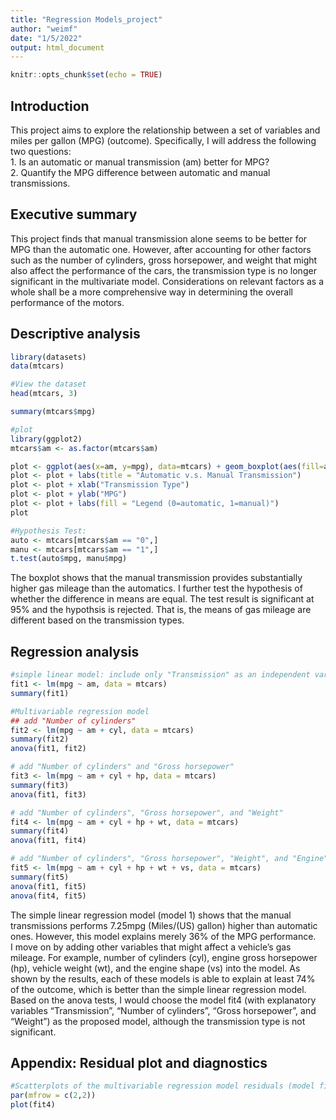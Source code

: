 ---
title: "Regression Models_project"
author: "weimf"
date: "1/5/2022"
output: html_document
---

```{r setup, include=FALSE}
knitr::opts_chunk$set(echo = TRUE)
```

## Introduction
This project aims to explore the relationship between a set of variables and miles per gallon (MPG) (outcome). Specifically, I will address the following two questions:  
1. Is an automatic or manual transmission (am) better for MPG?    
2. Quantify the MPG difference between automatic and manual transmissions.  

## Executive summary
This project finds that manual transmission alone seems to be better for MPG than the automatic one. However, after accounting for other factors such as the number of cylinders, gross horsepower, and weight that might also affect the performance of the cars, the transmission type is no longer significant in the multivariate model. Considerations on relevant factors as a whole shall be a more comprehensive way in determining the overall performance of the motors.  

## Descriptive analysis
```{r cars}
library(datasets)
data(mtcars)

#View the dataset 
head(mtcars, 3)

summary(mtcars$mpg)

#plot
library(ggplot2)
mtcars$am <- as.factor(mtcars$am)

plot <- ggplot(aes(x=am, y=mpg), data=mtcars) + geom_boxplot(aes(fill=am))
plot <- plot + labs(title = "Automatic v.s. Manual Transmission")
plot <- plot + xlab("Transmission Type")
plot <- plot + ylab("MPG")
plot <- plot + labs(fill = "Legend (0=automatic, 1=manual)")
plot

#Hypothesis Test:
auto <- mtcars[mtcars$am == "0",]
manu <- mtcars[mtcars$am == "1",]
t.test(auto$mpg, manu$mpg)
```
The boxplot shows that the manual transmission provides substantially higher gas mileage than the automatics. I further test the hypothesis of whether the difference in means are equal. The test result is significant at 95% and the hypothsis is rejected. That is, the means of gas mileage are different based on the transmission types.  

## Regression analysis
```{r pressure, echo=FALSE}
#simple linear model: include only "Transmission" as an independent variable 
fit1 <- lm(mpg ~ am, data = mtcars)
summary(fit1)

#Multivariable regression model
## add "Number of cylinders"
fit2 <- lm(mpg ~ am + cyl, data = mtcars)
summary(fit2)
anova(fit1, fit2)

# add "Number of cylinders" and "Gross horsepower"
fit3 <- lm(mpg ~ am + cyl + hp, data = mtcars)
summary(fit3)
anova(fit1, fit3)

# add "Number of cylinders", "Gross horsepower", and "Weight"
fit4 <- lm(mpg ~ am + cyl + hp + wt, data = mtcars)
summary(fit4)
anova(fit1, fit4)

# add "Number of cylinders", "Gross horsepower", "Weight", and "Engine"
fit5 <- lm(mpg ~ am + cyl + hp + wt + vs, data = mtcars)
summary(fit5)
anova(fit1, fit5)
anova(fit4, fit5)

```
The simple linear regression model (model 1) shows that the manual transmissions performs 7.25mpg (Miles/(US) gallon) higher than automatic ones. However, this model explains merely 36% of the MPG performance.  
I move on by adding other variables that might affect a vehicle’s gas mileage. For example, number of cylinders (cyl), engine gross horsepower (hp), vehicle weight (wt), and the engine shape (vs) into the model. As shown by the results, each of these models is able to explain at least 74% of the outcome, which is better than the simple linear regression model. Based on the anova tests, I would choose the model fit4 (with explanatory variables "Transmission", "Number of cylinders", "Gross horsepower", and "Weight") as the proposed model, although the transmission type is not significant.

## Appendix: Residual plot and diagnostics
```{r}
#Scatterplots of the multivariable regression model residuals (model fit4):
par(mfrow = c(2,2))
plot(fit4)
```

